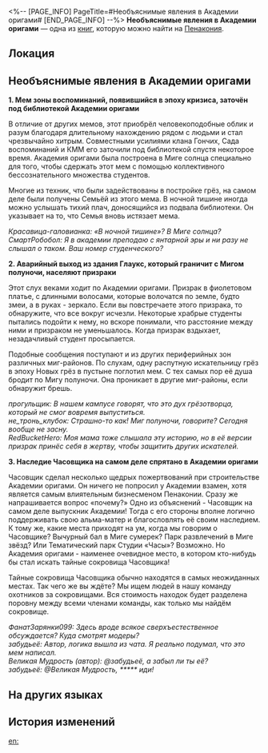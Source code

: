 <%-- [PAGE_INFO]
PageTitle=#Необъяснимые явления в Академии оригами#
[END_PAGE_INFO] --%>
{{Дополнить}}
{{Книга Инфобокс
|id           = 334
|Название     = 
|Изображение  = Предмет Газета.png
|Мир          = Пенакония
|Томов        = 1
|Автор        = <!--нужно добавить-->
|Описание     = Обсуждение сверхъестественных происшествий с форума Академии оригами.
|Том1         = {{tx}}
|Источник1    = {{tx|Отсутствует источник}}
|Персонажи    = 
|Фракции      = 
}}
'''Необъяснимые явления в Академии оригами''' — одна из [[Книги|книг]], которую можно найти на [[Пенакония]].

==Локация==
{{Отметка карты|<!--название карты-->|<!--id отметки-->}}

==Необъяснимые явления в Академии оригами==
'''1. Мем зоны воспоминаний, появившийся в эпоху кризиса, заточён под библиотекой Академии оригами'''

В отличие от других мемов, этот приобрёл человекоподобные облик и разум благодаря длительному нахождению рядом с людьми и стал чрезвычайно хитрым. Совместными усилиями клана Гончих, Сада воспоминаний и КММ его заточили под библиотекой спустя некоторое время. Академия оригами была построена в Миге солнца специально для того, чтобы сдержать этот мем с помощью коллективного бессознательного множества студентов.

Многие из техник, что были задействованы в постройке грёз, на самом деле были получены Семьёй из этого мема. В ночной тишине иногда можно услышать тихий плач, доносящийся из подвала библиотеки. Он указывает на то, что Семья вновь истязает мема.

''Красавица-галовианка: «В ночной тишине»? В Миге солнца?''<br />
''СмартРобобол: Я в академии преподаю с янтарной эры и ни разу не слышал о таком. Ваш номер студенческого?''


'''2. Аварийный выход из здания Глаукс, который граничит с Мигом полуночи, населяют призраки'''

Этот слух веками ходит по Академии оригами. Призрак в фиолетовом платье, с длинными волосами, которые волочатся по земле, будто змеи, а в руках - зеркало. Если вы повстречаете этого призрака, то обнаружите, что все вокруг исчезли. Некоторые храбрые студенты пытались подойти к нему, но вскоре понимали, что расстояние между ними и призраком не уменьшалось. Когда призрак вздыхает, незадачливый студент просыпается.

Подобные сообщения поступают и из других периферийных зон различных миг-районов. По слухам, одну распутную искательницу грёз в эпоху Новых грёз в пустыне поглотил мем. С тех самых пор её душа бродит по Мигу полуночи. Она проникает в другие миг-районы, если обнаружит брешь.

''прогульщик: В нашем кампусе говорят, что это дух грёзотворца, который не смог вовремя выпуститься.''<br />
''не_тронь_клубок: Страшно-то как! Миг полуночи, говорите? Сегодня вообще не засну.''<br />
''RedBucketHero: Моя мама тоже слышала эту историю, но в её версии призрак принёс себя в жертву, чтобы защитить других искателей.''

'''3. Наследие Часовщика на самом деле спрятано в Академии оригами'''

Часовщик сделал несколько щедрых пожертвований при строительстве Академии оригами. Он ничего не попросил у Академии взамен, хотя является самым влиятельным бизнесменом Пенаконии. Сразу же напрашивается вопрос «почему?» Одно из объяснений - Часовщик на самом деле выпускник Академии! Тогда с его стороны вполне логично поддерживать свою альма-матер и благословлять её своим наследием. К тому же, какие места приходят на ум, когда мы говорим о Часовщике? Вычурный бал в Миге сумерек? Парк развлечений в Миге звёзд? Или Тематический парк Студии «Часы»? Возможно. Но Академия оригами - наименее очевидное место, в котором кто-нибудь бы стал искать тайные сокровища Часовщика!

Тайные сокровища Часовщика обычно находятся в самых неожиданных местах. Так чего же вы ждёте? Мы ищем людей в нашу команду охотников за сокровищами. Вся стоимость находок будет разделена поровну между всеми членами команды, как только мы найдём сокровище.

''ФанатЗарянки099: Здесь вроде всякое сверхъестественное обсуждается? Куда смотрят модеры?''<br />
''забудьеё: Автор, логика вышла из чата. Я реально подумал, что это мем написал.''<br />
''Великая Мудрость (автор): @забудьеё, а забыл ли ты её?''<br />
''забудьеё: @Великая Мудрость, ***** иди!''

==На других языках==
{{На других языках
|en   = Supernatural Encounters in Paperfold University
|zhs  = 折纸大学灵异事件征集帖
|zht  = 摺紙大學靈異事件徵求文
|ja   = 折り紙大学怪奇現象募集スレ
|ko   = 종이접기 아카데미 보물찾기 팀원 모집 공고
|es   = Encuentros sobrenaturales en la Academia de Origami
|fr   = Rencontres surnaturelles à l'Université Origami
|ru   = Необъяснимые явления в Академии оригами
|th   = โพสต์รวมเรื่องลี้ลับของมหาวิทยาลัย Paperfold
|vi   = Câu Chuyện Siêu Nhiên Ở Học Viện Gấp Giấy
|de   = Übernatürliche Begegnungen in der Origami-Akademie
|id   = Kumpulan Fenomena Supranatural di Paperfold University
|pt   = Encontros Sobrenaturais na Academia Dobradura
}}

==История изменений==
{{История изменений|3.5}}

[[en:]]